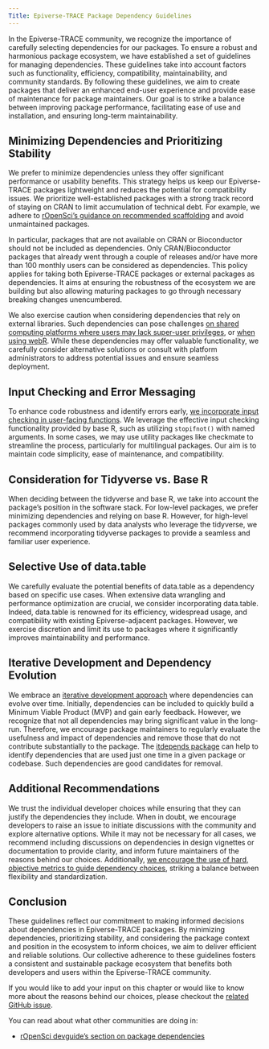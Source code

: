 ```yaml
---
Title: Epiverse-TRACE Package Dependency Guidelines
---
```


In the Epiverse-TRACE community, we recognize the importance of carefully selecting dependencies for our packages. To ensure a robust and harmonious package ecosystem, we have established a set of guidelines for managing dependencies. These guidelines take into account factors such as functionality, efficiency, compatibility, maintainability, and community standards. By following these guidelines, we aim to create packages that deliver an enhanced end-user experience and provide ease of maintenance for package maintainers. Our goal is to strike a balance between improving package performance, facilitating ease of use and installation, and ensuring long-term maintainability.

## Minimizing Dependencies and Prioritizing Stability

We prefer to minimize dependencies unless they offer significant performance or usability benefits. This strategy helps us keep our Epiverse-TRACE packages lightweight and reduces the potential for compatibility issues. We prioritize well-established packages with a strong track record of staying on CRAN to limit accumulation of technical debt. For example, we adhere to [rOpenSci's guidance on recommended scaffolding](https://devguide.ropensci.org/building.html#recommended-scaffolding) and avoid unmaintained packages.

In particular, packages that are not available on CRAN or Bioconductor should not be included as dependencies. Only CRAN/Bioconductor packages that already went through a couple of releases and/or have more than 100 monthly users can be considered as dependencies.
This policy applies for taking both Epiverse-TRACE packages or external packages as dependencies.
It aims at ensuring the robustness of the ecosystem we are building but also allowing maturing packages to go through necessary breaking changes unencumbered.

We also exercise caution when considering dependencies that rely on external libraries. Such dependencies can pose challenges [on shared computing platforms where users may lack super-user privileges](https://twitter.com/groundwalkergmb/status/1350336844022521857), or [when using webR](https://www.tidyverse.org/blog/2023/08/webr-0-2-0/#webassembly-system-libraries-for-r-packages). While these dependencies may offer valuable functionality, we carefully consider alternative solutions or consult with platform administrators to address potential issues and ensure seamless deployment.

## Input Checking and Error Messaging

To enhance code robustness and identify errors early, [we incorporate input checking in user-facing functions](https://blog.r-hub.io/2022/03/10/input-checking/). We leverage the effective input checking functionality provided by base R, such as utilizing `stopifnot()` with named arguments. In some cases, we may use utility packages like checkmate to streamline the process, particularly for multilingual packages. Our aim is to maintain code simplicity, ease of maintenance, and compatibility.

## Consideration for Tidyverse vs. Base R

When deciding between the tidyverse and base R, we take into account the package's position in the software stack. For low-level packages, we prefer minimizing dependencies and relying on base R. However, for high-level packages commonly used by data analysts who leverage the tidyverse, we recommend incorporating tidyverse packages to provide a seamless and familiar user experience.

## Selective Use of data.table

We carefully evaluate the potential benefits of data.table as a dependency based on specific use cases. When extensive data wrangling and performance optimization are crucial, we consider incorporating data.table. Indeed, data.table is renowned for its efficiency, widespread usage, and compatibility with existing Epiverse-adjacent packages. However, we exercise discretion and limit its use to packages where it significantly improves maintainability and performance.

## Iterative Development and Dependency Evolution

We embrace an [iterative development approach](principles.html#lean-and-agile-collaboration-framework) where dependencies can evolve over time. Initially, dependencies can be included to quickly build a Minimum Viable Product (MVP) and gain early feedback. However, we recognize that not all dependencies may bring significant value in the long-run. Therefore, we encourage package maintainers to regularly evaluate the usefulness and impact of dependencies and remove those that do not contribute substantially to the package. The [itdepends package](https://github.com/r-lib/itdepends) can help to identify dependencies that are used just one time in a given package or codebase. Such dependencies are good candidates for removal.

## Additional Recommendations

We trust the individual developer choices while ensuring that they can justify the dependencies they include. When in doubt, we encourage developers to raise an issue to initiate discussions with the community and explore alternative options. While it may not be necessary for all cases, we recommend including discussions on dependencies in design vignettes or documentation to provide clarity, and inform future maintainers of the reasons behind our choices. Additionally, [we encourage the use of hard, objective metrics to guide dependency choices](https://www.tidyverse.org/blog/2019/05/itdepends/), striking a balance between flexibility and standardization.

## Conclusion

These guidelines reflect our commitment to making informed decisions about dependencies in Epiverse-TRACE packages. By minimizing dependencies, prioritizing stability, and considering the package context and position in the ecosystem to inform choices, we aim to deliver efficient and reliable solutions. Our collective adherence to these guidelines fosters a consistent and sustainable package ecosystem that benefits both developers and users within the Epiverse-TRACE community.

::: {.callout-tip title="Continue the discussion"}

If you would like to add your input on this chapter or would like to know more about the reasons behind our choices, please checkout the [related GitHub issue](https://github.com/epiverse-trace/blueprints/issues/7).

:::

::: {.callout-tip title="Additional resources"}

You can read about what other communities are doing in:

- [rOpenSci devguide's section on package dependencies](https://devguide.ropensci.org/building.html#pkgdependencies)

:::
